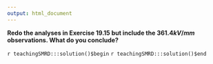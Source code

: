 ```yaml
---
output: html_document
---
```


__Redo the analyses in Exercise 19.15 but include the $361.4 kV/mm$ observations. What do you conclude?__

`r teachingSMRD:::solution()$begin`
`r teachingSMRD:::solution()$end`
